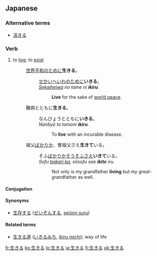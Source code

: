 == Japanese ==
{{ja-kanjitab|生}}
=== Alternative terms ===
*[[活きる]]

===Verb===
{{ja-verb|kk|tr=intrans|type=2|hira=いきる|rom=ikiru}}

# to [[live]]; to [[exist]]
#: [[世界平和]]のために'''生きる'''。
#:: [[せかいへいわ]]のために'''いきる'''。
#:: ''[[sekaiheiwa|Sekaiheiwa]] no tame ni '''ikiru'''.''
#::: '''Live''' for the sake of [[world peace]].
#: 難病とともに'''生きる'''。
#:: なんびょうとともに'''いきる'''。
#:: ''Nanbyō to tomoni '''ikiru'''.''
#::: To '''live''' with an incurable disease.
#: 祖父[[ばかりか]]、曽祖父さえ'''生きて'''いる。
#:: そふ[[ばかりか]]そうそふさえ'''いきて'''いる。
#:: ''Sofu [[bakari ka]], sōsofu sae '''ikite''' iru.''
#::: Not only is my grandfather '''living''' but my great-grandfather as well.

==== Conjugation ====
{{ja-ichi|生き|いき|iki}}

====Synonyms====
* {{sense|to live}} [[生存する]] ([[せいぞんする]], [[seizon suru]])

==== Related terms ====
*[[生きる道]] ([[いきるみち]], [[ikiru michi]]); way of life

[[fr:生きる]]
[[ko:生きる]]
[[lo:生きる]]
[[ja:生きる]]
[[fi:生きる]]
[[uk:生きる]]